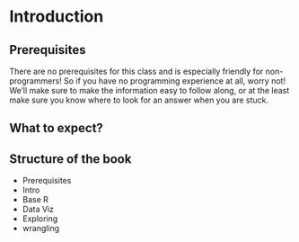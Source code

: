 # Introduction {-}

## Prerequisites {-}

There are no prerequisites for this class and is especially friendly for non-programmers! So if you have no programming experience at all, worry not! We'll make sure to make the information easy to follow along, or at the least make sure you know where to look for an answer when you are stuck.

## What to expect? {-}

## Structure of the book {-}

- Prerequisites 
- Intro
- Base R
- Data Viz
- Exploring 
- wrangling 